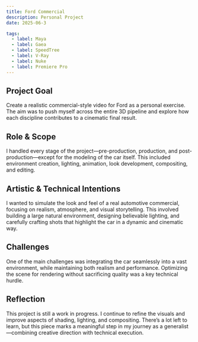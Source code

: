 ```yaml
---
title: Ford Commercial 
description: Personal Project
date: 2025-06-3

tags:
  - label: Maya
  - label: Gaea
  - label: SpeedTree
  - label: V-Ray
  - label: Nuke
  - label: Premiere Pro
---
```


## Project Goal
Create a realistic commercial-style video for Ford as a personal exercise. The aim was to push myself across the entire 3D pipeline and explore how each discipline contributes to a cinematic final result.

## Role & Scope
I handled every stage of the project—pre-production, production, and post-production—except for the modeling of the car itself. This included environment creation, lighting, animation, look development, compositing, and editing.

## Artistic & Technical Intentions
I wanted to simulate the look and feel of a real automotive commercial, focusing on realism, atmosphere, and visual storytelling. This involved building a large natural environment, designing believable lighting, and carefully crafting shots that highlight the car in a dynamic and cinematic way.

## Challenges
One of the main challenges was integrating the car seamlessly into a vast environment, while maintaining both realism and performance. Optimizing the scene for rendering without sacrificing quality was a key technical hurdle.

## Reflection
This project is still a work in progress. I continue to refine the visuals and improve aspects of shading, lighting, and compositing. There’s a lot left to learn, but this piece marks a meaningful step in my journey as a generalist—combining creative direction with technical execution.